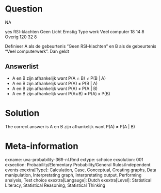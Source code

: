 Question
========

NA

yes RSI-klachten
Geen Licht Ernstig
Type werk Veel computer 18 14 8
Overig 120 32 8

Definieer A als de gebeurtenis "Geen RSI-klachten" en B als de gebeurtenis "Veel computerwerk". Dan geldt

Answerlist
----------
* A en B zijn afhankelijk want P(A &#8745; B) &ne; P(B | A)
* A en B zijn afhankelijk want P(A) &ne; P(B | A)
* A en B zijn afhankelijk want P(A) &ne; P(A | B)
* A en B zijn afhankelijk want P(A&#8746;B) &ne; P(A) x P(B)

Solution
========

The correct answer is  A en B zijn afhankelijk want P(A) &ne; P(A | B)

Meta-information
================
exname: uva-probability-369-nl.Rmd
extype: schoice
exsolution: 001
exsection: Probability/Elementary Probability/General Rules/Independent events
exextra[Type]: Calculation, Case, Conceptual, Creating graphs, Data manipulation, Interpretating graph, Interpretating output, Performing analysis, Test choice
exextra[Langauge]: Dutch
exextra[Level]: Statistical Literacy, Statistical Reasoning, Statistical Thinking
